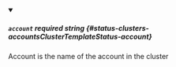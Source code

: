 
<details className="config-field" data-expandable="false" open>
<summary>

##### `account` <span className="config-field-required" data-required="false">required</span> <span className="config-field-type">string</span> <span className="config-field-default"></span> <span className="config-field-enum"></span> {#status-clusters-accountsClusterTemplateStatus-account}

Account is the name of the account in the cluster

</summary>



</details>
